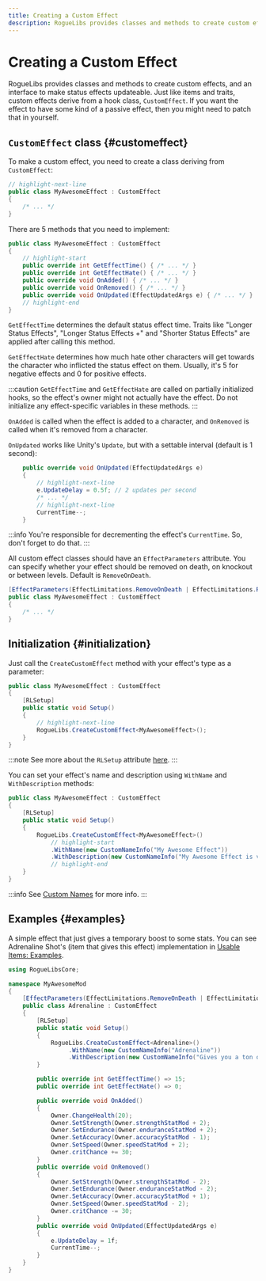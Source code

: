 ```yaml
---
title: Creating a Custom Effect
description: RogueLibs provides classes and methods to create custom effects, and an interface to make status effects updateable. Just like items and traits, custom effects derive from a hook class, CustomEffect. If you want the effect to have some kind of a passive effect, then you might need to patch that in yourself.
---
```


# Creating a Custom Effect

RogueLibs provides classes and methods to create custom effects, and an interface to make status effects updateable. Just like items and traits, custom effects derive from a hook class, `CustomEffect`. If you want the effect to have some kind of a passive effect, then you might need to patch that in yourself.

## `CustomEffect` class {#customeffect}

To make a custom effect, you need to create a class deriving from `CustomEffect`:

```csharp title="/MyAwesomeProject/MyAwesomeEffect.cs"
// highlight-next-line
public class MyAwesomeEffect : CustomEffect
{
    /* ... */
}
```

There are 5 methods that you need to implement:

```csharp title="/MyAwesomeProject/MyAwesomeEffect.cs"
public class MyAwesomeEffect : CustomEffect
{
    // highlight-start
    public override int GetEffectTime() { /* ... */ }
    public override int GetEffectHate() { /* ... */ }
    public override void OnAdded() { /* ... */ }
    public override void OnRemoved() { /* ... */ }
    public override void OnUpdated(EffectUpdatedArgs e) { /* ... */ }
    // highlight-end
}
```

`GetEffectTime` determines the default status effect time. Traits like "Longer Status Effects", "Longer Status Effects +" and "Shorter Status Effects" are applied after calling this method.

`GetEffectHate` determines how much hate other characters will get towards the character who inflicted the status effect on them. Usually, it's 5 for negative effects and 0 for positive effects.

:::caution
`GetEffectTime` and `GetEffectHate` are called on partially initialized hooks, so the effect's owner might not actually have the effect. Do not initialize any effect-specific variables in these methods.
:::

`OnAdded` is called when the effect is added to a character, and `OnRemoved` is called when it's removed from a character.

`OnUpdated` works like Unity's `Update`, but with a settable interval (default is 1 second):

```csharp title="/MyAwesomeProject/MyAwesomeEffect.cs"
    public override void OnUpdated(EffectUpdatedArgs e)
    {
        // highlight-next-line
        e.UpdateDelay = 0.5f; // 2 updates per second
        /* ... */
        // highlight-next-line
        CurrentTime--;
    }
```

:::info
You're responsible for decrementing the effect's `CurrentTime`. So, don't forget to do that.
:::

All custom effect classes should have an `EffectParameters` attribute. You can specify whether your effect should be removed on death, on knockout or between levels. Default is `RemoveOnDeath`.

```csharp title="/MyAwesomeProject/MyAwesomeEffect.cs"
[EffectParameters(EffectLimitations.RemoveOnDeath | EffectLimitations.RemoveOnKnockOut)]
public class MyAwesomeEffect : CustomEffect
{
    /* ... */
}
```

## Initialization {#initialization}

Just call the `CreateCustomEffect` method with your effect's type as a parameter:

```csharp title="/MyAwesomeProject/MyAwesomeEffect.cs"
public class MyAwesomeEffect : CustomEffect
{
    [RLSetup]
    public static void Setup()
    {
        // highlight-next-line
        RogueLibs.CreateCustomEffect<MyAwesomeEffect>();
    }
}
```

:::note
See more about the `RLSetup` attribute [here](../misc/utilities#rlsetup).
:::

You can set your effect's name and description using `WithName` and `WithDescription` methods:

```csharp title="/MyAwesomeProject/MyAwesomeEffect.cs"
public class MyAwesomeEffect : CustomEffect
{
    [RLSetup]
    public static void Setup()
    {
        RogueLibs.CreateCustomEffect<MyAwesomeEffect>()
            // highlight-start
            .WithName(new CustomNameInfo("My Awesome Effect"))
            .WithDescription(new CustomNameInfo("My Awesome Effect is very cool and does a lot of great stuff, and it's also awesome."));
            // highlight-end
    }
}
```

:::info
See [Custom Names](../localization/custom-names) for more info.
:::

## Examples {#examples}

<Tabs>
<TabItem value="Adrenaline">

A simple effect that just gives a temporary boost to some stats. You can see Adrenaline Shot's (item that gives this effect) implementation in [Usable Items: Examples](../custom-items/usable-items#examples).

```csharp title="/MyAwesomeProject/Adrenaline.cs"
using RogueLibsCore;

namespace MyAwesomeMod
{
    [EffectParameters(EffectLimitations.RemoveOnDeath | EffectLimitations.RemoveOnKnockOut)]
    public class Adrenaline : CustomEffect
    {
        [RLSetup]
        public static void Setup()
        {
            RogueLibs.CreateCustomEffect<Adrenaline>()
                 .WithName(new CustomNameInfo("Adrenaline"))
                 .WithDescription(new CustomNameInfo("Gives you a ton of boosts for a short period of time."));
        }

        public override int GetEffectTime() => 15;
        public override int GetEffectHate() => 0;

        public override void OnAdded()
        {
            Owner.ChangeHealth(20);
            Owner.SetStrength(Owner.strengthStatMod + 2);
            Owner.SetEndurance(Owner.enduranceStatMod + 2);
            Owner.SetAccuracy(Owner.accuracyStatMod - 1);
            Owner.SetSpeed(Owner.speedStatMod + 2);
            Owner.critChance += 30;
        }
        public override void OnRemoved()
        {
            Owner.SetStrength(Owner.strengthStatMod - 2);
            Owner.SetEndurance(Owner.enduranceStatMod - 2);
            Owner.SetAccuracy(Owner.accuracyStatMod + 1);
            Owner.SetSpeed(Owner.speedStatMod - 2);
            Owner.critChance -= 30;
        }
        public override void OnUpdated(EffectUpdatedArgs e)
        {
            e.UpdateDelay = 1f;
            CurrentTime--;
        }
    }
}
```

</TabItem>
</Tabs>

